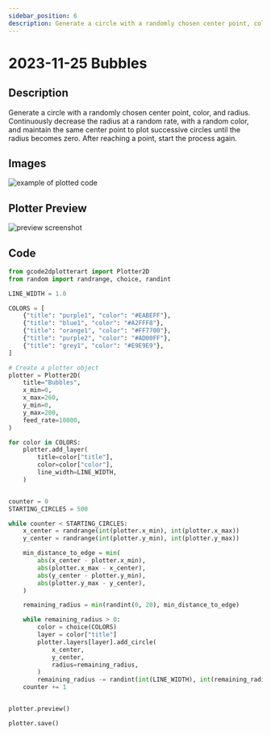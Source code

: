 ```yaml
---
sidebar_position: 6
description: Generate a circle with a randomly chosen center point, color, and radius. Continuously decrease the radius at a random rate, with a random color, and maintain the same center point to plot successive circles until the radius becomes zero. After reaching a point, start the process again.
---
```


# 2023-11-25 Bubbles

## Description

Generate a circle with a randomly chosen center point, color, and radius. Continuously decrease the radius at a random rate, with a random color, and maintain the same center point to plot successive circles until the radius becomes zero. After reaching a point, start the process again.

## Images

![example of plotted code](/img/gallery/6_Bubbles/example1.jpg)

## Plotter Preview

![preview screenshot](/img/gallery/6_Bubbles/preview.png)

## Code

```python
from gcode2dplotterart import Plotter2D
from random import randrange, choice, randint

LINE_WIDTH = 1.0

COLORS = [
    {"title": "purple1", "color": "#EABEFF"},
    {"title": "blue1", "color": "#A2FFF8"},
    {"title": "orange1", "color": "#FF7700"},
    {"title": "purple2", "color": "#AD00FF"},
    {"title": "grey1", "color": "#E9E9E9"},
]

# Create a plotter object
plotter = Plotter2D(
    title="Bubbles",
    x_min=0,
    x_max=260,
    y_min=0,
    y_max=200,
    feed_rate=10000,
)

for color in COLORS:
    plotter.add_layer(
        title=color["title"],
        color=color["color"],
        line_width=LINE_WIDTH,
    )


counter = 0
STARTING_CIRCLES = 500

while counter < STARTING_CIRCLES:
    x_center = randrange(int(plotter.x_min), int(plotter.x_max))
    y_center = randrange(int(plotter.y_min), int(plotter.y_max))

    min_distance_to_edge = min(
        abs(x_center - plotter.x_min),
        abs(plotter.x_max - x_center),
        abs(y_center - plotter.y_min),
        abs(plotter.y_max - y_center),
    )

    remaining_radius = min(randint(0, 20), min_distance_to_edge)

    while remaining_radius > 0:
        color = choice(COLORS)
        layer = color["title"]
        plotter.layers[layer].add_circle(
            x_center,
            y_center,
            radius=remaining_radius,
        )
        remaining_radius -= randint(int(LINE_WIDTH), int(remaining_radius))
    counter += 1


plotter.preview()

plotter.save()

```
